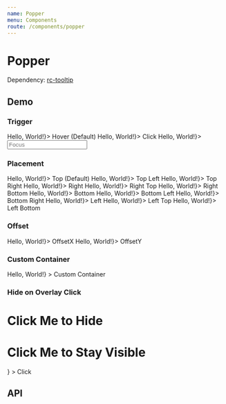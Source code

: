 ```yaml
---
name: Popper
menu: Components
route: /components/popper
---
```




# Popper

Dependency: [rc-tooltip](https://github.com/react-component/tooltip)

## Demo

### Trigger

<Playground>
  <Container>
    <Popper trigger={['hover']} overlay={<h1>Hello, World!</h1>}>
      <Box>Hover (Default)</Box>
    </Popper>
    <Popper trigger={['click']} overlay={<h1>Hello, World!</h1>}>
      <Box>Click</Box>
    </Popper>
    <Popper trigger={['focus']} overlay={<h1>Hello, World!</h1>}>
      <input placeholder="Focus" />
    </Popper>
  </Container>
</Playground>

### Placement

<Playground>
  <Container>
    <Popper placement="top" overlay={<h1>Hello, World!</h1>}>
      <Box>Top (Default)</Box>
    </Popper>
    <Popper placement="top-left" overlay={<h1>Hello, World!</h1>}>
      <Box>Top Left</Box>
    </Popper>
    <Popper placement="top-right" overlay={<h1>Hello, World!</h1>}>
      <Box>Top Right</Box>
    </Popper>
  </Container>
  <Container>
    <Popper placement="right" overlay={<h1>Hello, World!</h1>}>
      <Box>Right</Box>
    </Popper>
    <Popper placement="right-top" overlay={<h1>Hello, World!</h1>}>
      <Box>Right Top</Box>
    </Popper>
    <Popper placement="right-bottom" overlay={<h1>Hello, World!</h1>}>
      <Box>Right Bottom</Box>
    </Popper>
  </Container>
  <Container>
    <Popper placement="bottom" overlay={<h1>Hello, World!</h1>}>
      <Box>Bottom</Box>
    </Popper>
    <Popper placement="bottom-left" overlay={<h1>Hello, World!</h1>}>
      <Box>Bottom Left</Box>
    </Popper>
    <Popper placement="bottom-right" overlay={<h1>Hello, World!</h1>}>
      <Box>Bottom Right</Box>
    </Popper>
  </Container>
  <Container>
    <Popper placement="left" overlay={<h1>Hello, World!</h1>}>
      <Box>Left</Box>
    </Popper>
    <Popper placement="left-top" overlay={<h1>Hello, World!</h1>}>
      <Box>Left Top</Box>
    </Popper>
    <Popper placement="left-bottom" overlay={<h1>Hello, World!</h1>}>
      <Box>Left Bottom</Box>
    </Popper>
  </Container>
</Playground>

### Offset

<Playground>
  <Container>
    <Popper placement="right" offsetX={20} overlay={<h1>Hello, World!</h1>}>
      <Box>OffsetX</Box>
    </Popper>
    <Popper placement="top" offsetY={-20} overlay={<h1>Hello, World!</h1>}>
      <Box>OffsetY</Box>
    </Popper>
  </Container>
</Playground>

### Custom Container

<Playground>
  <section id="custom-popper-container">
    <Popper
      placement="right"
      containerId="custom-popper-container"
      overlay={<h1>Hello, World!</h1>}
    >
      <Box>Custom Container</Box>
    </Popper>
  </section>
</Playground>

### Hide on Overlay Click

<Playground>
  <Container>
    <Popper
      isHiddenOnClick
      trigger={['click']}
      overlay={
        <div>
          <h1 style={{ color: 'red' }}>Click Me to Hide</h1>
          <h1
            style={{ color: 'blue' }}
            data-ztopia-popper="hide-on-click-exception"
          >
            Click Me to Stay Visible
          </h1>
        </div>
      }
    >
      <Box>Click</Box>
    </Popper>
  </Container>
</Playground>

## API

<Props of={Popper} />
